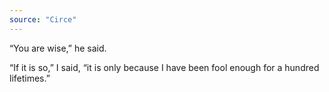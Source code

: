```yaml
---
source: "Circe"
---
```


“You are wise,” he said.

“If it is so,” I said, “it is only because I have been fool enough for a hundred lifetimes.”


